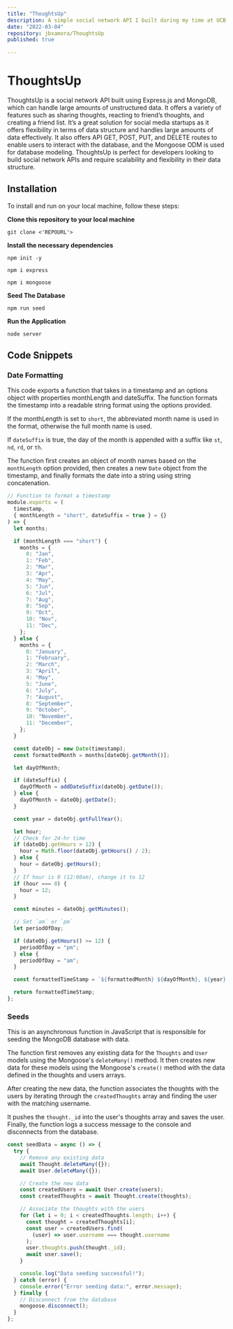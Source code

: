 ```yaml
---
title: "ThoughtsUp"
description: A simple social network API I built during my time at UCB
date: "2022-03-04"
repository: jbxamora/ThoughtsUp
published: true
  
---
```


# ThoughtsUp

ThoughtsUp is a social network API built using Express.js and MongoDB, which can handle large amounts of unstructured data. It offers a variety of features such as sharing thoughts, reacting to friend’s thoughts, and creating a friend list. It’s a great solution for social media startups as it offers flexibility in terms of data structure and handles large amounts of data effectively. It also offers API GET, POST, PUT, and DELETE routes to enable users to interact with the database, and the Mongoose ODM is used for database modeling. ThoughtsUp is perfect for developers looking to build social network APIs and require scalability and flexibility in their data structure.

## Installation

To install and run on your local machine, follow these steps:

**Clone this repository to your local machine**

`git clone <'REPOURL'>`

**Install the necessary dependencies**

`npm init -y`

`npm i express`

`npm i mongoose`

**Seed The Database**

`npm run seed`

**Run the Application**

`node server`

## Code Snippets

### Date Formatting

This code exports a function that takes in a timestamp and an options object with properties monthLength and dateSuffix.
The function formats the timestamp into a readable string format using the options provided.

If the monthLength is set to `short`, the abbreviated month name is used in the format, otherwise the full month name is used.

If `dateSuffix` is true, the day of the month is appended with a suffix like `st`, `nd`, `rd`, or `th`.

The function first creates an object of month names based on the `monthLength` option provided, then creates a new `Date` object from the timestamp, and finally formats the date into a string using string concatenation.

```js
// Function to format a timestamp
module.exports = (
  timestamp,
  { monthLength = "short", dateSuffix = true } = {}
) => {
  let months;

  if (monthLength === "short") {
    months = {
      0: "Jan",
      1: "Feb",
      2: "Mar",
      3: "Apr",
      4: "May",
      5: "Jun",
      6: "Jul",
      7: "Aug",
      8: "Sep",
      9: "Oct",
      10: "Nov",
      11: "Dec",
    };
  } else {
    months = {
      0: "January",
      1: "February",
      2: "March",
      3: "April",
      4: "May",
      5: "June",
      6: "July",
      7: "August",
      8: "September",
      9: "October",
      10: "November",
      11: "December",
    };
  }

  const dateObj = new Date(timestamp);
  const formattedMonth = months[dateObj.getMonth()];

  let dayOfMonth;

  if (dateSuffix) {
    dayOfMonth = addDateSuffix(dateObj.getDate());
  } else {
    dayOfMonth = dateObj.getDate();
  }

  const year = dateObj.getFullYear();

  let hour;
  // Check for 24-hr time
  if (dateObj.getHours > 12) {
    hour = Math.floor(dateObj.getHours() / 2);
  } else {
    hour = dateObj.getHours();
  }
  // If hour is 0 (12:00am), change it to 12
  if (hour === 0) {
    hour = 12;
  }

  const minutes = dateObj.getMinutes();

  // Set `am` or `pm`
  let periodOfDay;

  if (dateObj.getHours() >= 12) {
    periodOfDay = "pm";
  } else {
    periodOfDay = "am";
  }

  const formattedTimeStamp = `${formattedMonth} ${dayOfMonth}, ${year} at ${hour}:${minutes} ${periodOfDay}`;

  return formattedTimeStamp;
};
```

### Seeds

This is an asynchronous function in JavaScript that is responsible for seeding the MongoDB database with data.

The function first removes any existing data for the `Thoughts` and `User` models using the Mongoose's `deleteMany()` method.
It then creates new data for these models using the Mongoose's `create()` method with the data defined in the thoughts and users arrays.

After creating the new data, the function associates the thoughts with the users by iterating through the `createdThoughts` array and finding the user with the matching username.

It pushes the `thought._id` into the user's thoughts array and saves the user. Finally, the function logs a success message to the console and disconnects from the database.

```js
const seedData = async () => {
  try {
    // Remove any existing data
    await Thought.deleteMany({});
    await User.deleteMany({});

    // Create the new data
    const createdUsers = await User.create(users);
    const createdThoughts = await Thought.create(thoughts);

    // Associate the thoughts with the users
    for (let i = 0; i < createdThoughts.length; i++) {
      const thought = createdThoughts[i];
      const user = createdUsers.find(
        (user) => user.username === thought.username
      );
      user.thoughts.push(thought._id);
      await user.save();
    }

    console.log("Data seeding successful!");
  } catch (error) {
    console.error("Error seeding data:", error.message);
  } finally {
    // Disconnect from the database
    mongoose.disconnect();
  }
};
```